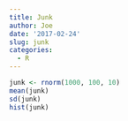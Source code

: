 ```yaml
---
title: Junk
author: Joe
date: '2017-02-24'
slug: junk
categories:
  - R
---
```


```r
junk <- rnorm(1000, 100, 10)
mean(junk)
sd(junk)
hist(junk)
```
